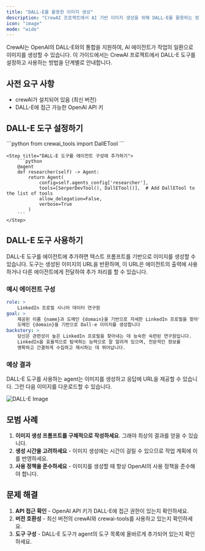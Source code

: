 ```yaml
---
title: "DALL-E를 활용한 이미지 생성"
description: "CrewAI 프로젝트에서 AI 기반 이미지 생성을 위해 DALL-E를 활용하는 방법을 알아보세요"
icon: "image"
mode: "wide"
---
```


CrewAI는 OpenAI의 DALL-E와의 통합을 지원하여, AI 에이전트가 작업의 일환으로 이미지를 생성할 수 있습니다. 이 가이드에서는 CrewAI 프로젝트에서 DALL-E 도구를 설정하고 사용하는 방법을 단계별로 안내합니다.

## 사전 요구 사항

- crewAI가 설치되어 있음 (최신 버전)
- DALL-E에 접근 가능한 OpenAI API 키

## DALL-E 도구 설정하기

<Steps>
    <Step title="DALL-E 도구 임포트하기">
        ```python
        from crewai_tools import DallETool
        ```
    </Step>

    <Step title="DALL-E 도구를 에이전트 구성에 추가하기">
        ```python
        @agent
        def researcher(self) -> Agent:
            return Agent(
                config=self.agents_config['researcher'],
                tools=[SerperDevTool(), DallETool()],  # Add DallETool to the list of tools
                allow_delegation=False,
                verbose=True
            )
        ```
    </Step>
</Steps>

## DALL-E 도구 사용하기

DALL-E 도구를 에이전트에 추가하면 텍스트 프롬프트를 기반으로 이미지를 생성할 수 있습니다. 도구는 생성된 이미지의 URL을 반환하며, 이 URL은 에이전트의 출력에 사용하거나 다른 에이전트에게 전달하여 추가 처리를 할 수 있습니다.

### 예시 에이전트 구성

```yaml
role: >
    LinkedIn 프로필 시니어 데이터 연구원
goal: >
    제공된 이름 {name}과 도메인 {domain}을 기반으로 자세한 LinkedIn 프로필을 찾아냅니다
    도메인 {domain}을 기반으로 Dall-e 이미지를 생성합니다
backstory: >
    당신은 관련성이 높은 LinkedIn 프로필을 찾아내는 데 능숙한 숙련된 연구원입니다.
    LinkedIn을 효율적으로 탐색하는 능력으로 잘 알려져 있으며, 전문적인 정보를
    명확하고 간결하게 수집하고 제시하는 데 뛰어납니다.
```

### 예상 결과

DALL-E 도구를 사용하는 agent는 이미지를 생성하고 응답에 URL을 제공할 수 있습니다. 그런 다음 이미지를 다운로드할 수 있습니다.

<Frame>
    <img src="/images/enterprise/dall-e-image.png" alt="DALL-E Image" />
</Frame>

## 모범 사례

1. **이미지 생성 프롬프트를 구체적으로 작성하세요**. 그래야 최상의 결과를 얻을 수 있습니다.
2. **생성 시간을 고려하세요** - 이미지 생성에는 시간이 걸릴 수 있으므로 작업 계획에 이를 반영하세요.
3. **사용 정책을 준수하세요** - 이미지를 생성할 때 항상 OpenAI의 사용 정책을 준수해야 합니다.

## 문제 해결

1. **API 접근 확인** - OpenAI API 키가 DALL-E에 접근 권한이 있는지 확인하세요.
2. **버전 호환성** - 최신 버전의 crewAI와 crewai-tools를 사용하고 있는지 확인하세요.
3. **도구 구성** - DALL-E 도구가 agent의 도구 목록에 올바르게 추가되어 있는지 확인하세요.